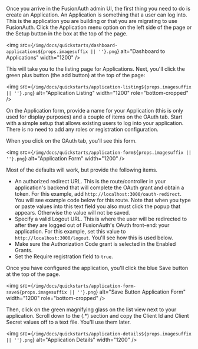 
Once you arrive in the FusionAuth admin UI, the first thing you need to do is create an Application. An Application is something that a user can log into. This is the application you are building or that you are migrating to use FusionAuth. Click the <InlineUIElement>Application</InlineUIElement> menu option on the left side of the page or the <InlineUIElement>Setup</InlineUIElement> button in the box at the top of the page.

<img src={`/img/docs/quickstarts/dashboard-applications${props.imagesuffix || ''}.png`} alt="Dashboard to Applications" width="1200" />

This will take you to the listing page for Applications. Next, you'll click the <InlineUIElement>green plus button</InlineUIElement> (the add button) at the top of the page:

<img src={`/img/docs/quickstarts/application-listing${props.imagesuffix || ''}.png`} alt="Application Listing" width="1200" role="bottom-cropped" />

On the Application form, provide a name for your Application (this is only used for display purposes) and a couple of items on the OAuth tab. Start with a simple setup that allows existing users to log into your application. There is no need to add any roles or registration configuration.

When you click on the <InlineUIElement>OAuth tab</InlineUIElement>, you'll see this form.

<img src={`/img/docs/quickstarts/application-form${props.imagesuffix || ''}.png`} alt="Application Form" width="1200" />

Most of the defaults will work, but provide the following items.

* An <InlineField>authorized redirect URL</InlineField>. This is the route/controller in your application's backend that will complete the OAuth grant and obtain a token. For this example, add `http://localhost:3000/oauth-redirect`. You will see example code below for this route. Note that when you type or paste values into this text field you also must click the popup that appears. Otherwise the value will not be saved.
* Specify a valid <InlineField>Logout URL</InlineField>. This is where the user will be redirected to after they are logged out of FusionAuth's OAuth front-end: your application. For this example, set this value to `http://localhost:3000/logout`. You'll see how this is used below.
* Make sure the Authorization Code grant is selected in the <InlineField>Enabled Grants</InlineField>.
* Set the <InlineField>Require registration</InlineField> field to `true`.

Once you have configured the application, you'll click the blue <InlineUIElement>Save</InlineUIElement> button at the top of the page.

<img src={`/img/docs/quickstarts/application-form-save${props.imagesuffix || ''}.png`} alt="Save Button Application Form" width="1200" role="bottom-cropped" />

Then, click on the <InlineUIElement>green magnifying glass</InlineUIElement> on the list view next to your application. Scroll down to the <InlineUIElement>(.*)</InlineUIElement> section and copy the <InlineField>Client Id</InlineField> and <InlineField>Client Secret</InlineField> values off to a text file. You'll use them later.

<img src={`/img/docs/quickstarts/application-details${props.imagesuffix || ''}.png`} alt="Application Details" width="1200" />
